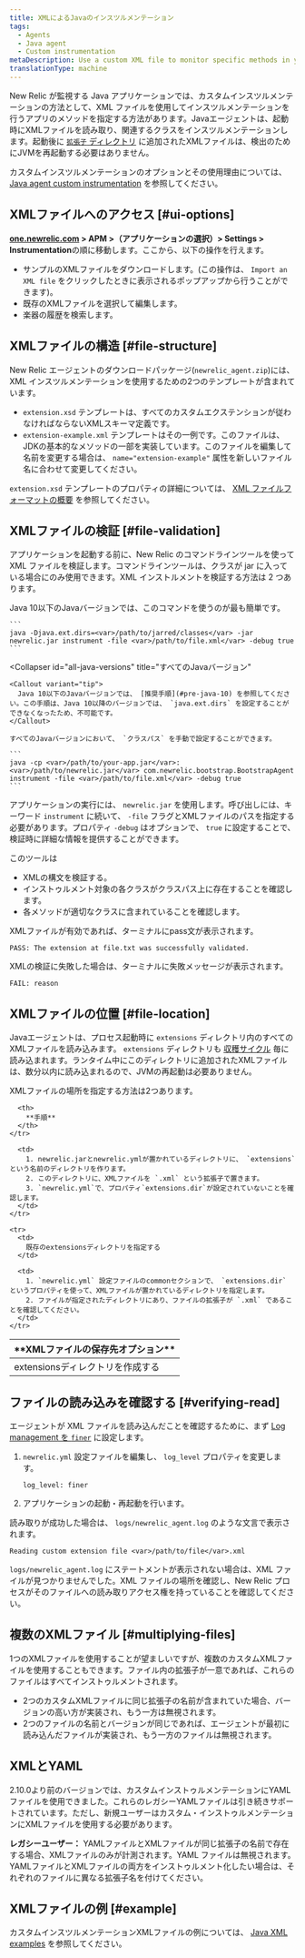 ```yaml
---
title: XMLによるJavaのインスツルメンテーション
tags:
  - Agents
  - Java agent
  - Custom instrumentation
metaDescription: Use a custom XML file to monitor specific methods in your Java app without modifying code in New Relic.
translationType: machine
---
```


New Relic が監視する Java アプリケーションでは、カスタムインスツルメンテーションの方法として、XML ファイルを使用してインスツルメンテーションを行うアプリのメソッドを指定する方法があります。Javaエージェントは、起動時にXMLファイルを読み取り、関連するクラスをインスツルメンテーションします。起動後に [`拡張子` ディレクトリ](file-location) に追加されたXMLファイルは、検出のためにJVMを再起動する必要はありません。

カスタムインスツルメンテーションのオプションとその使用理由については、 [Java agent custom instrumentation](/docs/agents/java-agent/custom-instrumentation/java-custom-instrumentation) を参照してください。

## XMLファイルへのアクセス [#ui-options]

**[one.newrelic.com](https://one.newrelic.com) > APM >（アプリケーションの選択）> Settings > Instrumentation**の順に移動します。ここから、以下の操作を行えます。

* サンプルのXMLファイルをダウンロードします。(この操作は、 `Import an XML file` をクリックしたときに表示されるポップアップから行うことができます)。
* 既存のXMLファイルを選択して編集します。
* 楽器の履歴を検索します。

## XMLファイルの構造 [#file-structure]

New Relic エージェントのダウンロードパッケージ(`newrelic_agent.zip`)には、XML インスツルメンテーションを使用するための2つのテンプレートが含まれています。

* `extension.xsd` テンプレートは、すべてのカスタムエクステンションが従わなければならないXMLスキーマ定義です。
* `extension-example.xml` テンプレートはその一例です。このファイルは、JDKの基本的なメソッドの一部を実装しています。このファイルを編集して名前を変更する場合は、 `name="extension-example"` 属性を新しいファイル名に合わせて変更してください。

`extension.xsd` テンプレートのプロパティの詳細については、 [XML ファイルフォーマットの概要](/docs/agents/java-agent/custom-instrumentation/java-custom-instrumentation-xml-examples#file-format) を参照してください。

## XMLファイルの検証 [#file-validation]

アプリケーションを起動する前に、New Relic のコマンドラインツールを使って XML ファイルを検証します。コマンドラインツールは、クラスが jar に入っている場合にのみ使用できます。XML インストルメントを検証する方法は 2 つあります。

<CollapserGroup>
  <Collapser
    id="pre-java-10"
    title="Java 10未満のJavaバージョン"
  >
    Java 10以下のJavaバージョンでは、このコマンドを使うのが最も簡単です。

    ```
    java -Djava.ext.dirs=<var>/path/to/jarred/classes</var> -jar newrelic.jar instrument -file <var>/path/to/file.xml</var> -debug true
    ```
  </Collapser>

  <Collapser
    id="all-java-versions"
    title="すべてのJavaバージョン"
  >
    <Callout variant="tip">
      Java 10以下のJavaバージョンでは、 [推奨手順](#pre-java-10) を参照してください。この手順は、Java 10以降のバージョンでは、 `java.ext.dirs` を設定することができなくなったため、不可能です。
    </Callout>

    すべてのJavaバージョンにおいて、 `クラスパス` を手動で設定することができます。

    ```
    java -cp <var>/path/to/your-app.jar</var>:<var>/path/to/newrelic.jar</var> com.newrelic.bootstrap.BootstrapAgent instrument -file <var>/path/to/file.xml</var> -debug true
    ```
  </Collapser>
</CollapserGroup>

アプリケーションの実行には、 `newrelic.jar` を使用します。呼び出しには、キーワード `instrument` に続いて、 `-file` フラグとXMLファイルのパスを指定する必要があります。プロパティ `-debug` はオプションで、 `true` に設定することで、検証時に詳細な情報を提供することができます。

このツールは

* XMLの構文を検証する。
* インストゥルメント対象の各クラスがクラスパス上に存在することを確認します。
* 各メソッドが適切なクラスに含まれていることを確認します。

XMLファイルが有効であれば、ターミナルにpass文が表示されます。

```
PASS: The extension at file.txt was successfully validated.
```

XMLの検証に失敗した場合は、ターミナルに失敗メッセージが表示されます。

```
FAIL: reason
```

## XMLファイルの位置 [#file-location]

Javaエージェントは、プロセス起動時に `extensions` ディレクトリ内のすべてのXMLファイルを読み込みます。 `extensions` ディレクトリも [収穫サイクル](/docs/accounts-partnerships/education/getting-started-new-relic/glossary#harvest-cycle) 毎に読み込まれます。ランタイム中にこのディレクトリに追加されたXMLファイルは、数分以内に読み込まれるので、JVMの再起動は必要ありません。

XMLファイルの場所を指定する方法は2つあります。

<table>
  <thead>
    <tr>
      <th width={200}>
        **XMLファイルの保存先オプション**
      </th>

      <th>
        **手順**
      </th>
    </tr>
  </thead>

  <tbody>
    <tr>
      <td>
        extensionsディレクトリを作成する
      </td>

      <td>
        1. newrelic.jarとnewrelic.ymlが置かれているディレクトリに、 `extensions` という名前のディレクトリを作ります。
        2. このディレクトリに、XMLファイルを `.xml` という拡張子で置きます。
        3. `newrelic.yml`で、プロパティ`extensions.dir`が設定されていないことを確認します。
      </td>
    </tr>

    <tr>
      <td>
        既存のextensionsディレクトリを指定する
      </td>

      <td>
        1. `newrelic.yml` 設定ファイルのcommonセクションで、 `extensions.dir` というプロパティを使って、XMLファイルが置かれているディレクトリを指定します。
        2. ファイルが指定されたディレクトリにあり、ファイルの拡張子が `.xml` であることを確認してください。
      </td>
    </tr>
  </tbody>
</table>

## ファイルの読み込みを確認する [#verifying-read]

エージェントが XML ファイルを読み込んだことを確認するために、まず [Log management を `finer`](/docs/java/java-kb-101) に設定します。

1. `newrelic.yml` 設定ファイルを編集し、 `log_level` プロパティを変更します。

   ```
   log_level: finer
   ```

2. アプリケーションの起動・再起動を行います。

読み取りが成功した場合は、 `logs/newrelic_agent.log` のような文言で表示されます。

```
Reading custom extension file <var>/path/to/file</var>.xml
```

`logs/newrelic_agent.log` にステートメントが表示されない場合は、XML ファイルが見つかりませんでした。XML ファイルの場所を確認し、New Relic プロセスがそのファイルへの読み取りアクセス権を持っていることを確認してください。

## 複数のXMLファイル [#multiplying-files]

1つのXMLファイルを使用することが望ましいですが、複数のカスタムXMLファイルを使用することもできます。ファイル内の拡張子が一意であれば、これらのファイルはすべてインストゥルメントされます。

* 2つのカスタムXMLファイルに同じ拡張子の名前が含まれていた場合、バージョンの高い方が実装され、もう一方は無視されます。
* 2つのファイルの名前とバージョンが同じであれば、エージェントが最初に読み込んだファイルが実装され、もう一方のファイルは無視されます。

## XMLとYAML

2.10.0より前のバージョンでは、カスタムインストゥルメンテーションにYAMLファイルを使用できました。これらのレガシーYAMLファイルは引き続きサポートされています。ただし、新規ユーザーはカスタム・インストゥルメンテーションにXMLファイルを使用する必要があります。

**レガシーユーザー：** YAMLファイルとXMLファイルが同じ拡張子の名前で存在する場合、XMLファイルのみが計測されます。YAML ファイルは無視されます。YAMLファイルとXMLファイルの両方をインストゥルメント化したい場合は、それぞれのファイルに異なる拡張子名を付けてください。

## XMLファイルの例 [#example]

カスタムインスツルメンテーションXMLファイルの例については、 [Java XML examples](/docs/java/custom-xml-examples) を参照してください。